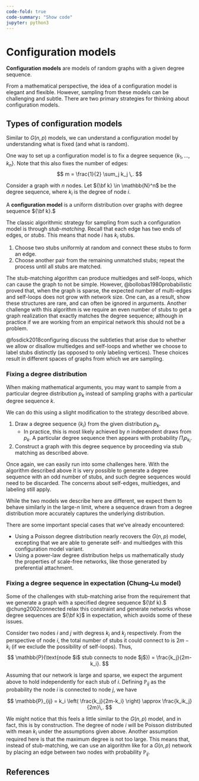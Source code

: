 ```yaml
---
code-fold: true
code-summary: "Show code"
jupyter: python3
---
```


# Configuration models

**Configuration models** are models of random graphs with a given degree sequence.

From a mathematical perspective, the idea of a configuration model is elegant and flexible. However, sampling from these models can be challenging and subtle. There are two primary strategies for thinking about configuration models.

## Types of configuration models

Similar to $G(n,p)$ models, we can understand a configuration model by understanding what is fixed (and what is random). 

One way to set up a configuration model is to fix a degree sequence $\{k_1, \dots, k_n\}$. Note that this also fixes the number of edges:
$$
    m = \frac{1}{2} \sum_j k_j \,.
$$

::: {.callout-note icon=false appearance="minimal"}
::: {#def-config-model-sequence}

Consider a graph with $n$ nodes. Let ${\bf k} \in \mathbb{N}^n$ be the degree sequence, where $k_i$ is the degree of node $i$.

A **configuration model** is a uniform distribution over graphs with degree sequence ${\bf k}.$

:::
:::

The classic algorithmic strategy for sampling from such a configuration model is through *stub-matching*. Recall that each edge has two ends of edges, or *stubs*. This means that node $i$ has $k_i$ stubs.

1. Choose two stubs uniformly at random and connect these stubs to form an edge.
2. Choose another pair from the remaining unmatched stubs; repeat the process until all stubs are matched.

The stub-matching algorithm can produce multiedges and self-loops, which can cause the graph to not be simple. However, @bollobas1980probabilistic proved that, when the graph is sparse, the expected number of multi-edges and self-loops does not grow with network size. One can, as a result, show these structures are rare, and can often be ignored in arguments. Another challenge with this algorithm is we require an even number of stubs to get a graph realization that exactly matches the degree sequence; although in practice if we are working from an empirical network this should not be a problem. 

@fosdick2018configuring discuss the subtleties that arise due to whether we allow or disallow multiedges and self-loops and whether we choose to label stubs distinctly (as opposed to only labeling vertices). These choices result in different spaces of graphs from which we are sampling. 

### Fixing a degree distribution

When making mathematical arguments, you may want to sample from a particular degree distribution $p_k$ instead of sampling graphs with a particular degree sequence $k$.

We can do this using a slight modification to the strategy described above. 

1. Draw a degree sequence $\{k_i\}$ from the given distribution $p_k.$ 
    - In practice, this is most likely achieved by $n$ independent draws from $p_k$. A particular degree sequence then appears with probability $\Pi_i p_{k_i}.$
2. Construct a graph with this degree sequence by proceeding via stub matching as described above.

Once again, we can easily run into some challenges here. With the algorithm described above it is very possible to generate a degree sequence with an odd number of stubs, and such degree sequences would need to be discarded. The concerns about self-edges, multiedges, and labeling still apply. 

While the two models we describe here are different, we expect them to behave similarly in the large-$n$ limit, where a sequence drawn from a degree distribution more accurately captures the underlying distribution.

There are some important special cases that we've already encountered:

- Using a Poisson degree distribution nearly recovers the $G(n,p)$ model, excepting that we are able to generate self- and multiedges with this configuration model variant.
- Using a power-law degree distribution helps us mathematically study the properties of scale-free networks, like those generated by preferential attachment.

### Fixing a degree sequence in expectation (Chung--Lu model)

Some of the challenges with stub-matching arise from the requirement that we generate a graph with a specified degree sequence ${\bf k}.$ @chung2002connected relax this constraint and generate networks whose degree sequences are ${\bf k}$ in expectation, which avoids some of these issues.

Consider two nodes $i$ and $j$ with degress $k_i$ and $k_j$ respectively. From the perspective of node $i$, the total number of stubs it could connect to is $2m-k_i$ (if we exclude the possibility of self-loops). Thus,
$$
    \mathbb{P}(\text{node $i$ stub connects to node $j$}) = \frac{k_j}{2m-k_i}.
$$

Assuming that our network is large and sparse, we expect the argument above to hold independently for each stub of $i$. Defining $\mathbb{P}_{ij}$ as the probability the node $i$ is connected to node $j$, we have

$$
    \mathbb{P}_{ij} = k_i \left( \frac{k_j}{2m-k_i} \right) \approx \frac{k_ik_j}{2m}\,.
$$

We might notice that this feels a little similar to the $G(n,p)$ model, and in fact, this is by construction. The degree of node $i$ will be Poisson distributed with mean $k_i$ under the assumptions given above. [Another assumption required here is that the maximum degree is not too large.]{.aside} This means that, instead of stub-matching, we can use an algorithm like for a $G(n,p)$ network by placing an edge between two nodes with probability $\mathbb{P}_{ij}$.

## References









